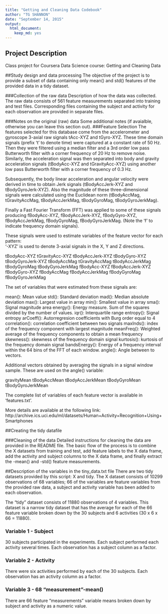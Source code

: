 ```yaml
---
title: "Getting and Cleaning Data Codebook"
author: "TG SHANNON"
date: "September 14, 2015"
output: 
  html_document: 
    keep_md: yes
---
```


## Project Description
Class project for Coursera Data Science course: Getting and Cleaning Data

##Study design and data processing
The objective of the project is to provide a subset of data containing only mean() and std() features of the provided data in a tidy dataset.

###Collection of the raw data
Description of how the data was collected.
The raw data consists of 561 feature measurements separated into training and test files. Corresponding files containing the subject and activity for each observation are provided in separate files.

###Notes on the original (raw) data 
Some additional notes (if avaialble, otherwise you can leave this section out).
###Feature Selection 
The features selected for this database come from the accelerometer and gyroscope 3-axial raw signals tAcc-XYZ and tGyro-XYZ. These time domain signals (prefix 't' to denote time) were captured at a constant rate of 50 Hz. Then they were filtered using a median filter and a 3rd order low pass Butterworth filter with a corner frequency of 20 Hz to remove noise. Similarly, the acceleration signal was then separated into body and gravity acceleration signals (tBodyAcc-XYZ and tGravityAcc-XYZ) using another low pass Butterworth filter with a corner frequency of 0.3 Hz. 

Subsequently, the body linear acceleration and angular velocity were derived in time to obtain Jerk signals (tBodyAccJerk-XYZ and tBodyGyroJerk-XYZ). Also the magnitude of these three-dimensional signals were calculated using the Euclidean norm (tBodyAccMag, tGravityAccMag, tBodyAccJerkMag, tBodyGyroMag, tBodyGyroJerkMag). 

Finally a Fast Fourier Transform (FFT) was applied to some of these signals producing fBodyAcc-XYZ, fBodyAccJerk-XYZ, fBodyGyro-XYZ, fBodyAccJerkMag, fBodyGyroMag, fBodyGyroJerkMag. (Note the 'f' to indicate frequency domain signals). 

These signals were used to estimate variables of the feature vector for each pattern:  
'-XYZ' is used to denote 3-axial signals in the X, Y and Z directions.

tBodyAcc-XYZ
tGravityAcc-XYZ
tBodyAccJerk-XYZ
tBodyGyro-XYZ
tBodyGyroJerk-XYZ
tBodyAccMag
tGravityAccMag
tBodyAccJerkMag
tBodyGyroMag
tBodyGyroJerkMag
fBodyAcc-XYZ
fBodyAccJerk-XYZ
fBodyGyro-XYZ
fBodyAccMag
fBodyAccJerkMag
fBodyGyroMag
fBodyGyroJerkMag

The set of variables that were estimated from these signals are: 

mean(): Mean value
std(): Standard deviation
mad(): Median absolute deviation 
max(): Largest value in array
min(): Smallest value in array
sma(): Signal magnitude area
energy(): Energy measure. Sum of the squares divided by the number of values. 
iqr(): Interquartile range 
entropy(): Signal entropy
arCoeff(): Autorregresion coefficients with Burg order equal to 4
correlation(): correlation coefficient between two signals
maxInds(): index of the frequency component with largest magnitude
meanFreq(): Weighted average of the frequency components to obtain a mean frequency
skewness(): skewness of the frequency domain signal 
kurtosis(): kurtosis of the frequency domain signal 
bandsEnergy(): Energy of a frequency interval within the 64 bins of the FFT of each window.
angle(): Angle between to vectors.

Additional vectors obtained by averaging the signals in a signal window sample. These are used on the angle() variable:

gravityMean
tBodyAccMean
tBodyAccJerkMean
tBodyGyroMean
tBodyGyroJerkMean

The complete list of variables of each feature vector is available in 'features.txt'.

More details are available at the following link:
http://archive.ics.uci.edu/ml/datasets/Human+Activity+Recognition+Using+Smartphones 


##Creating the tidy datafile

###Cleaning of the data
Detailed instructions for cleaning the data are provided in the README file. The basic flow of the process is to combine the X datasets from training and test, add feature labels to the X data frame, add the activity and subject columns to the X data frame, and finally extract the -mean() and -std() feature measurements.

##Description of the variables in the tiny_data.txt file
There are two tidy datasets provided by this script: X and tidy. The X dataset consists of 10299 observations of 68 variables; 66 of the variables are feature variables from the provided raw data, a subject and activity variable has been added to each observation. 

The "tidy" dataset consists of 11880 observations of 4 variables. This dataset is a narrow tidy dataset that has the average for each of the 66 feature variable broken down by the 30 subjects and 6 activities (30 x 6 x 66 = 11880).

### Variable 1 - Subject
30 subjects participated in the experiments. Each subject performed each activity several times. Each observation has a subject column as a factor.

### Variable 2 - Activity
There were six activities performed by each of the 30 subjects. Each observation has an activity column as a factor.

### Variable 3 - 68 "measurement"-mean()
There are 66 feature "measurements" variable means broken down by subject and activity as a numeric value.
